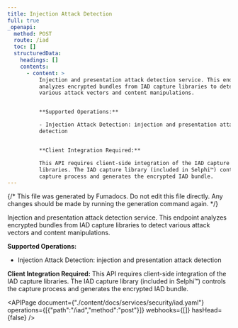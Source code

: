 ```yaml
---
title: Injection Attack Detection
full: true
_openapi:
  method: POST
  route: /iad
  toc: []
  structuredData:
    headings: []
    contents:
      - content: >
          Injection and presentation attack detection service. This endpoint
          analyzes encrypted bundles from IAD capture libraries to detect
          various attack vectors and content manipulations.


          **Supported Operations:**

          - Injection Attack Detection: injection and presentation attack
          detection


          **Client Integration Required:**

          This API requires client-side integration of the IAD capture
          libraries. The IAD capture library (included in Selphi™) controls the
          capture process and generates the encrypted IAD bundle.
---
```


{/* This file was generated by Fumadocs. Do not edit this file directly. Any changes should be made by running the generation command again. */}

Injection and presentation attack detection service. This endpoint analyzes encrypted bundles from IAD capture libraries to detect various attack vectors and content manipulations.

**Supported Operations:**
- Injection Attack Detection: injection and presentation attack detection

**Client Integration Required:**
This API requires client-side integration of the IAD capture libraries. The IAD capture library (included in Selphi™) controls the capture process and generates the encrypted IAD bundle.


<APIPage document={"./content/docs/services/security/iad.yaml"} operations={[{"path":"/iad","method":"post"}]} webhooks={[]} hasHead={false} />
